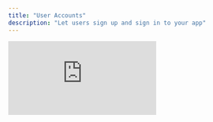```yaml
---
title: "User Accounts"
description: "Let users sign up and sign in to your app"
---
```


<div style={{position: 'relative', paddingBottom: '56.25%', height: 0}}>
  <iframe
    src="https://www.loom.com/embed/143dd1d663de4e939d49d5f7b0e8177d?sid=24b14111-9458-442a-8e65-3cb88de34162"
    title="User Accounts"
    frameBorder="0"
    allow="accelerometer; autoplay; clipboard-write; encrypted-media; gyroscope; picture-in-picture; fullscreen"
    allowFullScreen
    webkitallowfullscreen="true"
    mozallowfullscreen="true"
    style={{position: 'absolute', top: 0, left: 0, width: '100%', height: '100%'}}
  />
</div>

<Note>
  User Accounts add authentication and users to your app. They handle sign-up, sign-in, logout, and storing users.
</Note>

## Overview

Every Anything project can add User Accounts. As you chat with Anything, it manages adding the authentication details - from setting up secure login flows to writing the code that only shows your app's content to logged in users.

Use User Accounts to:

- Let users sign up and sign in
- Protect private content and features
- Store data per user
- Personalize experiences
- Build apps with many users

## Chat

Anything updates your app to add User Accounts if you chat about adding users.

Try a prompt like: 'Let users sign up' or 'Store data per user'

When Anything recognizes you want to add user accounts, it:

1. **Enables User Accounts** in your project
2. **Adds special pages for Sign up, Sign in, and Logout**
3. [**Creates special tables in your app's database**](/builder/databases) to store user information (auth_users, auth_accounts, etc.)
4. **Adds checks to your pages and functions** to protect content that needs to be signed in to view
5. **Updates everything** to make sure your pages and functions work with the new users tables and signed in user

You will know it's working when you see the sign up, sign in, and logout pages in your app on the [Canvas](/builder/controls#canvas) or [Project Selector](/builder/controls#project-selector), or if you see the special user tables in your [database viewer](/builder/databases).

<Frame caption="Finding the sign up, sign in and log out pages in Project Selector. Checking the auth tables in the database.">
  ![](/images/auth/projectselector.png)

  ![](/images/auth/dbtables.png)
</Frame>

## How It Works - In the App

When you enable User Accounts, Create adds:

### Authentication Pages

- Sign In Page - `/account/signin`
- Sign Up Page - `/account/signup`
- Logout Page - `/account/logout`

You can customize the look and feel of these pages by prompting Create to change them.

Once User Accounts is enabled, you can also create components for the sign in, sign up, and logout functionality. This lets you embed this functionality anywhere. Under the hood, it uses the same auth routes as the pages.

These pages contain special code to update the user in the database when they sign up/in and handle common errors.

### User Tables

Create makes 4 special tables:

- `auth_users`: Tracks users in your app
- `auth_accounts`: Tracks auth methods (email/password, Google, etc.)
- `auth_sessions`: Database-backed user sessions
- `auth_verification_token`: 2FA verification tokens

Most used: `auth_users` (core profiles) and `auth_accounts` (login methods)

![](/images/auth/database.png)

<Tip>
  Most of the time, you won't need to worry about these implementation details. Create handles storing and managing user data automatically. However, understanding the underlying structure can help build more complex features or debug authentication flows.
</Tip>

Built-in fields in `auth_users`:

- `id`: Unique identifier for each user
- `name`: User's display name (optional)
- `email`: User's email address
- `emailVerified`: Tracks if email has been verified
- `image`: Profile image URL (optional)
- `auth_accounts`: Links to the auth methods for the user

Built-in fields in `auth_accounts`:

- `id`: Unique identifier for each auth method
- `userId`: Links to the user in auth_users
- `type`: Authentication type (e.g. "credentials" for email/password)
- `provider`: Auth provider (e.g. "credentials", "google")
- `providerAccountId`: ID from the provider
- `refresh_token`: OAuth refresh token
- `access_token`: OAuth access token
- `expires_at`: Token expiration
- `token_type`: Type of token (e.g. "bearer")
- `scope`: OAuth scopes
- `id_token`: OAuth ID token
- `session_state`: Session state
- `password`: Hashed password (for credentials provider)

**Storing Additional User Information**: You can prompt Create to store additional profile information per user, like "Store the user's bio, location, and phone number". Create will either add these fields directly to the `auth_users` table or create a linked profile table with these fields that connects to `auth_users` via the user's ID. This keeps your user data organized while maintaining the core authentication tables.

**Linking Data to Users**: When you prompt Create to store data per user (like posts, preferences, or settings), Create automatically adds a `user_id` field to those database tables. This `user_id` connects each piece of data to the specific user in the `auth_users` table who owns it. That lets your app later grab the data for a specific user.

### Signed In User

When you prompt Create to protect a page or show content per user on a page, e.g. "When user is signed in, show their profile in top right" or "If the user isn't signed in, don't show the notification settings", Create can now add code to grab the current signed in user's info and change the behavior of the app based on it.

Pages, Functions, and Components can now all check the current signed in user, grab their information from the database, and use it to show/hide info, or change their behavior.

Create automatically handles auth redirects. You can link pages as normal. If a user needs to be signed in to view a page, Create will check if they are. If they're not, it will redirect them to the Sign In page, and once signed in, redirect them back to the original page. Just prompt Create on which pages should be protected with sign in vs. public.

## How It Works - For your Users

Create uses Next Auth and JWT (JSON Web Token) authentication to manage user sessions:

- When users sign up or sign in, Create saves the user's information in the database and stores a secure cookie in their browser
- This cookie keeps users logged in as they browse your app
- When users visit a protected page or use a protected function, Create checks this cookie
- If no valid cookie exists, Create redirects them to the sign-in page
- To let users log out, add a link to `/account/logout` in your app's signed-in experience
- When users visit the logout route, Create removes the cookie and ends their session

## Real World Example

Let's say you have an AI app with:

- Landing page (at `/`)
- AI homework creator (at `/app`)

To add user accounts:

1. Prompt "Add users to the app. They should sign up and sign in to view the homework creator"
2. Protect access to the homework creator page by either:
   - Prompting: "Only let signed in users view the homework creator"
   - Manually: Go to `/app` page \> [3-dot menu](/builder/controls) \> Settings \> "Require account to view"
3. Publish changes
4. Now:
   - `/` remains public
   - `/app` redirects to sign-in
   - After sign-in, users access `/app`
   - Add personalization: "When user is logged in, show their profile in top right and store their AI generations"
   - Add special behavior: "If this is the users first time, show them an onboarding flow where they can fill out their profile"

## Customizing Auth Pages

Modify the built-in authentication pages through chat:

```
Add a logo to the signin page
```

```
Make the sign in and sign up pages look like the rest of the app
```

Create will:

- Update the look and feel of your pages
- Add your logo
- Maintain they key sign in / sign up code that stores the user

Common customizations:

- Adding branding elements
- Adding additional auth methods (Google, Facebook, etc.)
- Modifying form fields
- Changing styles
- Adding terms of service / privacy policy
- Adding testimonials or other social proof

<Warning>
  For the default email/password sign up, when adding additional fields to collect during sign up (like name, phone number, etc.), make sure those fields are optional in the [database](/builder/databases). By default, only email and password should be required fields for the sign up page to work properly. Another option is to collect additional profile information later in the app after a user is already signed up with the essential fields.
</Warning>

## Flows and Redirects

Prompt Create on how you want the flow to work.

```
Let users hit the sign up button and go to the sign up page

Then after sign up, send them to the dashboard logged in
```

Create handles authentication flows automatically:

- **Sign Up**:
  1. User submits signup form
  2. Create validates and stores account
  3. Sets auth cookie
  4. Redirects to page you prompt
- **Sign In**:
  1. User visits page that requires sign in
  2. Create checks for auth cookie
  3. If no cookie, redirects to sign in page you prompt
  4. User enters credentials
  5. Create verifies account
  6. Sets auth cookie
  7. Returns to original page
- **Sign Out**:
  1. User clicks logout
  2. Create clears auth cookie with the route `/account/logout`
  3. Redirects to public page you prompt

## Storing User Data

By default, Create stores the following information about users:

- **Email** (required) - Used for login and account recovery
- **Password** (hashed) - Securely stored using industry best practices
- **User ID** - Unique identifier to link user data across tables
- **Created Date** - When the account was created
- **Last Login** - Most recent sign in

You can prompt Create to store additional information per user. Create will update your database to make sure that each piece of user specific information is stored with a user_id that links back to the user in your auth_users table.

Example prompts:

```
Add a bio field to user profiles
```

```
Store user preferences like theme and notification settings
```

```
Let users upload a profile picture
```

Create will:

- Add the new fields to your database schema
- Update queries to store/retrieve the data
- Link everything to the correct user using their user_id
- Add UI elements to display and edit the information

## Using User Data

You can use the information you store about each user in your app. Just prompt Create. Some examples:

- "Show the logged in user's tasks in the main feed"
- "Show a feed with all users posts"
- "If the user is logged in, show a profile image in the top right. Otherwise, show the sign up / sign in buttons"

Create will update your [Pages](/builder/pages), [Functions](/builder/functions), and Components to use the user data.

You can also manually access and change user information from the [Database Viewer](/builder/databases).

## Profiles

Build user profiles by:

1. **Adding Profile Fields**:
   - Prompt Create to add profile fields
   - Add avatar, bio, social links
   - Create will update the database to add the fields and update the queries to use them
2. **Creating Profile Pages**:
   - Prompt Create to create profile pages
   - Create will update the pages to grab the user's profile data and display it
3. **Handling Updates**:
   - Prompt Create to create profile edit forms
   - Create will update the pages/functions to update a user in the database

## Roles and Permissions

Add custom roles to control access:

1. **Add Role Field**:
   - Prompt Create to add "role" or similar field for each user
   - Describe the values you want to use like "admin", "member" and how you want behavior to change
   - Create will update the database to add the field and update the queries to use it
2. **Check Roles**:
   - Reference roles in prompts
   - Example: "If signed in user is admin, show settings"
   - Create handles the logic

## Auth Methods

Create supports multiple auth methods. Choose the ones that fit your app's needs.

You can turn on or off each auth method in the Project Settings.

<Frame caption="Finding the Project Settings">
  ![](/images/auth/google/15-3dotprojectsettings.png)
</Frame>

### [Email/Password](/auth/password)

- Default authentication method
- Secure password hashing
- No additional setup required
- You can turn it off in Project Settings
- [Detailed guide here](/auth/password)

### [Google](/auth/google)

- Social login using Google accounts
- You'll need to get a Google Client ID and Secret from Google
- [Full setup guide](/auth/google)

### [Facebook](/auth/facebook)

- Social login using Facebook accounts
- You'll need to get a Facebook App ID and Secret from Facebook
- [Full setup guide](/auth/facebook)

### [X](/auth/x)

- Social login using X/Twitter accounts
- You'll need to get a Twitter Client ID and Secret from X
- [Full setup guide](/auth/x)

## Testing

Verify your User Accounts setup:

1. Enable auth on a test page
2. Publish changes
3. Open an incognito window
4. Verify redirect to sign-in
5. Create test account
6. Confirm access after auth

## Troubleshooting

If authentication isn't working:

- Verify User Accounts is enabled for project. Do you see the sign up, sign in, and logout pages in the Project Selector? Do you see the auth tables in the database?
- Check page/function auth settings
- Review the database - check the auth_users table to make sure the user was created
- Test with a fresh account
- Review our [Get Help Article](/support/help) for more

### Error Codes

If one of your users runs into an error while signing in / signing up, or you do while testing, check the URL for `?error=[code]`.

It can give you a hint on what might be wrong.

<Frame caption="Finding the error code in the URL">
  ![](/images/auth/errorinurl.png)
</Frame>

Common error codes and fixes:

- **OAuthSignin/Callback**: OAuth configuration issue
  - Check provider settings and keys
  - Verify redirect URLs
- **OAuthAccountNotLinked**: Email already used with different auth method
  - User should sign in with original method (e.g. Google instead of email)
- **CredentialsSignin**: Wrong email/password
  - Double-check credentials
  - Reset password if needed
- **EmailCreateAccount**: Email already registered
  - Use sign in instead
  - Reset password if needed
- **AccessDenied**: Permission issue
  - Check access settings
  - Verify allowed domains
- **Configuration**: System setup issue
  - Check auth configuration
  - Verify environment variables

## FAQs

<Accordion title="Can I customize the sign-in page?">
  Yes. Just prompt Create on how you'd like to change them.
</Accordion>

<Accordion title="Can I add social login (Google, Facebook, Twitter)?">
  Yes. You'll need to do some extra set up steps to get it working.

  Here are the guides for each:

  - [Google](/auth/google)
  - [Facebook](/auth/facebook)
  - [X](/auth/x)
</Accordion>

<Accordion title="Can I add fields beyond email?">
  Yes\! Prompt Create to store additional user information and it will update the database for you.
</Accordion>

## See Also

- [Databases](/builder/databases) - Store user data and content
- [Pages](/builder/pages) - Create protected routes
- [Publishing](/publish-and-share/publish) - Go live with your authenticated app